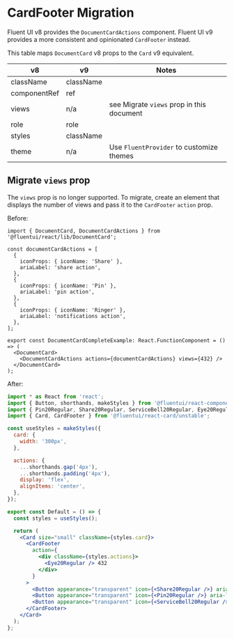 
<Meta title="Concepts/Migration/from v8/Components/Card Migration/CardFooter" />

# CardFooter Migration

Fluent UI v8 provides the `DocumentCardActions` component. Fluent UI v9 provides a more consistent and opinionated `CardFooter` instead.

This table maps `DocumentCard` v8 props to the `Card` v9 equivalent.

| v8           | v9        | Notes                                     |
| ------------ | --------- | ----------------------------------------- |
| className    | className |                                           |
| componentRef | ref       |                                           |
| views        | n/a       | see Migrate `views` prop in this document |
| role         | role      |                                           |
| styles       | className |                                           |
| theme        | n/a       | Use `FluentProvider` to customize themes  |

## Migrate `views` prop

The `views` prop is no longer supported. To migrate, create an element that displays the number of views and pass it to the `CardFooter` `action` prop.

Before:

```tsx
import { DocumentCard, DocumentCardActions } from '@fluentui/react/lib/DocumentCard';

const documentCardActions = [
  {
    iconProps: { iconName: 'Share' },
    ariaLabel: 'share action',
  },
  {
    iconProps: { iconName: 'Pin' },
    ariaLabel: 'pin action',
  },
  {
    iconProps: { iconName: 'Ringer' },
    ariaLabel: 'notifications action',
  },
];

export const DocumentCardCompleteExample: React.FunctionComponent = () => (
  <DocumentCard>
    <DocumentCardActions actions={documentCardActions} views={432} />
  </DocumentCard>
);
```

After:

```jsx
import * as React from 'react';
import { Button, shorthands, makeStyles } from '@fluentui/react-components';
import { Pin20Regular, Share20Regular, ServiceBell20Regular, Eye20Regular } from '@fluentui/react-icons';
import { Card, CardFooter } from '@fluentui/react-card/unstable';

const useStyles = makeStyles({
  card: {
    width: '300px',
  },

  actions: {
    ...shorthands.gap('4px'),
    ...shorthands.padding('4px'),
    display: 'flex',
    alignItems: 'center',
  },
});

export const Default = () => {
  const styles = useStyles();

  return (
    <Card size="small" className={styles.card}>
      <CardFooter
        action={
          <div className={styles.actions}>
            <Eye20Regular /> 432
          </div>
        }
      >
        <Button appearance="transparent" icon={<Share20Regular />} aria-label="Share" />
        <Button appearance="transparent" icon={<Pin20Regular />} aria-label="Pin" />
        <Button appearance="transparent" icon={<ServiceBell20Regular />} aria-label="Notifications" />
      </CardFooter>
    </Card>
  );
};
```
